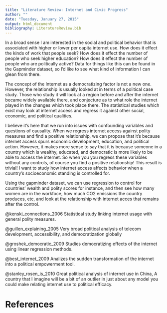 ```yaml
---
title: "Literature Review: Internet and Civic Progress"
author: ""
date: "Tuesday, January 27, 2015"
output: html_document
bibliography: LiteratureReview.bib
---
```

In a broad sense I am interested in the social and political behavior that is associated with higher or lower per capita internet use. How does it effect the kinds of work that people seek? How does it effect the number of people who seek higher education? How does it effect the number of people who are politically active? Data for things like this can be found in the Gapminder dataset, so I'd like to see what kind of information I can glean from there.

The concept of the Internet as a democratizing factor is not a new one. However, the relationship is usually looked at in terms of a political case study. Those who study it will look at a region before and after the internet became widely available there, and conjecture as to what role the internet played in the changes which took place there. The statistical studies which exist may look at internet access and regress it against other social, economic, and political qualities.

I believe it's here that we run into issues with confounding variables and questions of causality. When we regress internet access against polity measures and find a positive relationship, we can propose that it's because internet access spurs economic development, education, and political action. However, it makes more sense to say that it is because someone in a country which is wealthy, educated, and democratic is more likely to be able to access the internet. So when you you regress these variables without any controls, of course you find a positive relationship! This result is trivial! I want to study how internet access affects behavior when a country's socioeconomic standing is controlled for.

Using the gapminder dataset, we can use regression to control for countries' wealth and polity scores for instance, and then see how many women are in the workfoce, how much CO2 emissions the country produces, etc, and look at the relationship with internet acces that remains after the control.


@kenski_connections_2006 Statistical study linking internet usage with general polity measures.

@guillen_explaining_2005 Very broad political analysis of telecom development, accessibility, and democratization globally

@groshek_democratic_2009 Studies democratizing effects of the internet using linear regression methods.

@best_internet_2009 Analizes the sudden transformation of the internet into a political empowerment tool.

@stanley_rosen_is_2010 Great political analysis of internet use in China, A country that I imagine will be a bit of an outlier in just about any model you could make relating internet use to political efficacy.

# References

